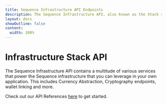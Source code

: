 ```yaml
---
title: Sequence Infrastructure API Endpoints
description: The Sequence Infrastructure API, also known as the Stack service, offers general purpose utilities for cryptographic functions, payments, and wallet linking.
layout: docs
showOutline: false
content: 
  width: 100%
---
```



# Infrastructure Stack API


The Sequence Infrastructure API contains a multitude of various services that power the Sequence infrastructure that you can leverage in your own application. This includes Currency Abstraction, Cryptography endpoints, wallet linking and more. 

Check out our API References [here](/api/infrastructure/endpoints) to get started.
